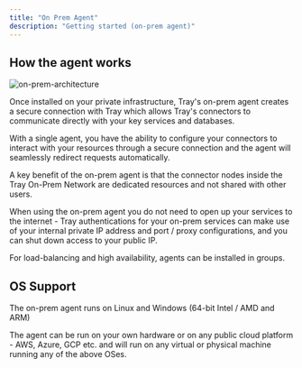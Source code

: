 ```yaml
---
title: "On Prem Agent"
description: "Getting started (on-prem agent)"
---
```


## How the agent works

![on-prem-architecture](/images/platform/connectivity/on-premise-systems/on-prem-agent/3HYgqfrdorB5W2F65zLWYg_on-prem-architecture.png)

Once installed on your private infrastructure, Tray's on-prem agent creates a secure connection with Tray which allows Tray's connectors to communicate directly with your key services and databases.

With a single agent, you have the ability to configure your connectors to interact with your resources through a secure connection and the agent will seamlessly redirect requests automatically.

<Info>
A key benefit of the on-prem agent is that the connector nodes inside the Tray On-Prem Network are dedicated resources and not shared with other users.
</Info>

When using the on-prem agent you do not need to open up your services to the internet - Tray authentications for your on-prem services can make use of your internal private IP address and port / proxy configurations, and you can shut down access to your public IP.

For load-balancing and high availability, agents can be installed in groups.

## OS Support

The on-prem agent runs on Linux and Windows (64-bit Intel / AMD and ARM)

The agent can be run on your own hardware or on any public cloud platform - AWS, Azure, GCP etc. and will run on any virtual or physical machine running any of the above OSes.
